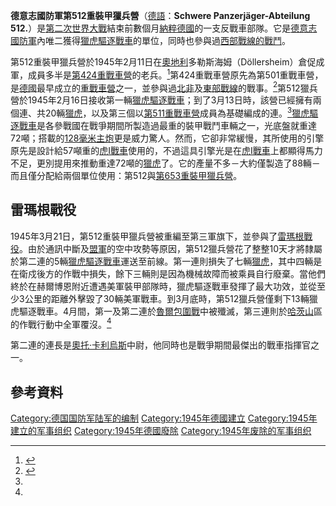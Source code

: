 '''德意志國防軍第512重裝甲獵兵營'''（[[德語|德語]]：'''Schwere Panzerjäger-Abteilung 512.'''）是[[第二次世界大戰|第二次世界大戰]]結束前數個月[[納粹德國|納粹德國]]的一支反戰車部隊。它是[[德意志國防軍|德意志國防軍]]內唯二獲得[[獵虎驅逐戰車|獵虎驅逐戰車]]的單位，同時也參與過[[西方战线_(第二次世界大战)|西部戰線的戰鬥]]。

第512重裝甲獵兵營於1945年2月11日在[[奧地利|奧地利]]多勒斯海姆（Döllersheim）倉促成軍，成員多半是[[第501重戰車營|第424重戰車營]]的老兵。<ref name="LDW-512">{{Cite web|title = schwere Panzerjäger-Abteilung 512|url = http://www.lexikon-der-wehrmacht.de/Gliederungen/schwPzJAbt/schwPzJAbt512.htm|work = Lexikon der Wehrmacht|accessdate = 27 April 2013}}</ref>第424重戰車營原先為第501重戰車營，是[[納粹德國|德國]]最早成立的[[重坦克營|重戰車營]]之一，並參與過[[北非戰場|北非]]及[[苏德战争|東部戰線]]的戰事。<ref name="LDW-501">{{Cite web|title = s.Pz.Abt. 501|url = http://www.lexikon-der-wehrmacht.de/Gliederungen/PanzerAbt/PanzerAbt501-R.htm|work = Lexikon der Wehrmacht|accessdate = 27 April 2013}}</ref>第512獵兵營於1945年2月16日接收第一輛[[獵虎驅逐戰車|獵虎驅逐戰車]]；到了3月13日時，該營已經擁有兩個連、共20輛[[獵虎式驅逐戰車|獵虎]]，以及第三個以[[第502重戰車營|第511重戰車營]]成員為基礎編成的連。<ref name="LDW-512"/>[[獵虎驅逐戰車|獵虎驅逐戰車]]是各參戰國在戰爭期間所製造過最重的裝甲戰鬥車輛之一，光底盤就重達72噸；搭載的[[PaK_44反坦克炮|128毫米主炮]]更是威力驚人。然而，它卻非常緩慢，其所使用的引擎原先是設計給57噸重的[[虎I戰車|虎I戰車]]使用的，不過這具引擎光是在[[虎I戰車|虎I戰車]]上都顯得馬力不足，更別提用來推動重達72噸的[[獵虎式驅逐戰車|獵虎]]了。它的產量不多－大約僅製造了88輛－而且僅分配給兩個單位使用：第512與[[第653重裝甲獵兵營|第653重裝甲獵兵營]]。

== 雷瑪根戰役 ==
1945年3月21日，第512重裝甲獵兵營被重編至第三軍旗下，並參與了[[雷瑪根戰役|雷瑪根戰役]]。由於通訊中斷及[[盟軍|盟軍]]的空中攻勢等原因，第512獵兵營花了整整10天才將隸屬於第二連的5輛[[獵虎驅逐戰車|獵虎驅逐戰車]]運送至前線。第一連則損失了七輛[[獵虎式驅逐戰車|獵虎]]，其中四輛是在衛戍後方的作戰中損失，餘下三輛則是因為機械故障而被乘員自行廢棄。當他們終於在赫爾博恩附近遭遇美軍裝甲部隊時，獵虎驅逐戰車發揮了最大功效，並從至少3公里的距離外擊毀了30輛美軍戰車。到3月底時，第512獵兵營僅剩下13輛獵虎驅逐戰車。4月間，第一及第二連於[[魯爾包圍戰|魯爾包圍戰]]中被殲滅，第三連則於[[哈茨山|哈茨山]]區的作戰行動中全軍覆沒。<ref name="LDW-512"/>

第二連的連長是[[奥托·卡利乌斯|奧托·卡利烏斯]]中尉，他同時也是戰爭期間最傑出的戰車指揮官之一。

== 參考資料 ==
{{Reflist}}

[[Category:德国国防军陆军的编制|Category:德国国防军陆军的编制]]
[[Category:1945年德國建立|Category:1945年德國建立]]
[[Category:1945年建立的军事组织|Category:1945年建立的军事组织]]
[[Category:1945年德國廢除|Category:1945年德國廢除]]
[[Category:1945年废除的军事组织|Category:1945年废除的军事组织]]